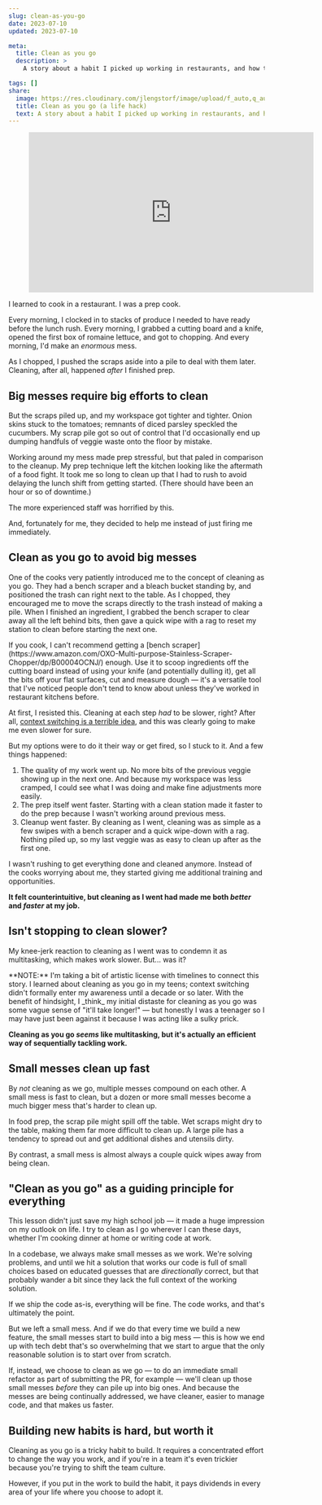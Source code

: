 ```yaml
---
slug: clean-as-you-go
date: 2023-07-10
updated: 2023-07-10

meta:
  title: Clean as you go
  description: >
    A story about a habit I picked up working in restaurants, and how the lesson I learned still helps me write better software to this day.

tags: []
share:
  image: https://res.cloudinary.com/jlengstorf/image/upload/f_auto,q_auto/lwj/blog/clean-as-you-go.jpg
  title: Clean as you go (a life hack)
  text: A story about a habit I picked up working in restaurants, and how the lesson I learned still helps me write better software to this day.
---
```



<Figure aspectRatio={9 / 16}>
  <iframe
    width="560"
    height="315"
    src="https://www.youtube-nocookie.com/embed/a7_kghlRfeI"
    title="YouTube video player"
    frameborder="0"
    allow="accelerometer; autoplay; clipboard-write; encrypted-media; gyroscope; picture-in-picture; web-share"
    allowfullscreen
  ></iframe>
</Figure>

I learned to cook in a restaurant. I was a prep cook.

Every morning, I clocked in to stacks of produce I needed to have ready before the lunch rush. Every morning, I grabbed a cutting board and a knife, opened the first box of romaine lettuce, and got to chopping. And every morning, I'd make an _enormous_ mess.

As I chopped, I pushed the scraps aside into a pile to deal with them later. Cleaning, after all, happened _after_ I finished prep.

## Big messes require big efforts to clean

But the scraps piled up, and my workspace got tighter and tighter. Onion skins stuck to the tomatoes; remnants of diced parsley speckled the cucumbers. My scrap pile got so out of control that I'd occasionally end up dumping handfuls of veggie waste onto the floor by mistake.

Working around my mess made prep stressful, but that paled in comparison to the cleanup. My prep technique left the kitchen looking like the aftermath of a food fight. It took me so long to clean up that I had to rush to avoid delaying the lunch shift from getting started. (There should have been an hour or so of downtime.)

The more experienced staff was horrified by this.

And, fortunately for me, they decided to help me instead of just firing me immediately.

## Clean as you go to avoid big messes

One of the cooks very patiently introduced me to the concept of cleaning as you go. They had a bench scraper and a bleach bucket standing by, and positioned the trash can right next to the table. As I chopped, they encouraged me to move the scraps directly to the trash instead of making a pile. When I finished an ingredient, I grabbed the bench scraper to clear away all the left behind bits, then gave a quick wipe with a rag to reset my station to clean before starting the next one.

<Aside>
  If you cook, I can't recommend getting a [bench
  scraper](https://www.amazon.com/OXO-Multi-purpose-Stainless-Scraper-Chopper/dp/B00004OCNJ/)
  enough. Use it to scoop ingredients off the cutting board instead of using
  your knife (and potentially dulling it), get all the bits off your flat
  surfaces, cut and measure dough — it's a versatile tool that I've noticed
  people don't tend to know about unless they've worked in restaurant kitchens
  before.
</Aside>

At first, I resisted this. Cleaning at each step _had_ to be slower, right? After all, [context switching is a terrible idea](https://www.jason.energy/context-switching/), and this was clearly going to make me even slower for sure.

But my options were to do it their way or get fired, so I stuck to it. And a few things happened:

1. The quality of my work went up. No more bits of the previous veggie showing up in the next one. And because my workspace was less cramped, I could see what I was doing and make fine adjustments more easily.
2. The prep itself went faster. Starting with a clean station made it faster to do the prep because I wasn't working around previous mess.
3. Cleanup went faster. By cleaning as I went, cleaning was as simple as a few swipes with a bench scraper and a quick wipe-down with a rag. Nothing piled up, so my last veggie was as easy to clean up after as the first one.

I wasn't rushing to get everything done and cleaned anymore. Instead of the cooks worrying about me, they started giving me additional training and opportunities.

**It felt counterintuitive, but cleaning as I went had made me both _better_ and _faster_ at my job.**

## Isn't stopping to clean slower?

My knee-jerk reaction to cleaning as I went was to condemn it as multitasking, which makes work slower. But... was it?

<Aside>
  **NOTE:** I'm taking a bit of artistic license with timelines to connect this
  story. I learned about cleaning as you go in my teens; context switching
  didn't formally enter my awareness until a decade or so later. With the
  benefit of hindsight, I _think_ my initial distaste for cleaning as you go was
  some vague sense of "it'll take longer!" — but honestly I was a teenager so I
  may have just been against it because I was acting like a sulky prick.
</Aside>

**Cleaning as you go _seems_ like multitasking, but it's actually an efficient way of sequentially tackling work.**

## Small messes clean up fast

By _not_ cleaning as we go, multiple messes compound on each other. A small mess is fast to clean, but a dozen or more small messes become a much bigger mess that's harder to clean up.

In food prep, the scrap pile might spill off the table. Wet scraps might dry to the table, making them far more difficult to clean up. A large pile has a tendency to spread out and get additional dishes and utensils dirty.

By contrast, a small mess is almost always a couple quick wipes away from being clean.

## "Clean as you go" as a guiding principle for everything

This lesson didn't just save my high school job — it made a huge impression on my outlook on life. I try to clean as I go wherever I can these days, whether I'm cooking dinner at home or writing code at work.

In a codebase, we always make small messes as we work. We're solving problems, and until we hit a solution that works our code is full of small choices based on educated guesses that are _directionally_ correct, but that probably wander a bit since they lack the full context of the working solution.

If we ship the code as-is, everything will be fine. The code works, and that's ultimately the point.

But we left a small mess. And if we do that every time we build a new feature, the small messes start to build into a big mess — this is how we end up with tech debt that's so overwhelming that we start to argue that the only reasonable solution is to start over from scratch.

If, instead, we choose to clean as we go — to do an immediate small refactor as part of submitting the PR, for example — we'll clean up those small messes _before_ they can pile up into big ones. And because the messes are being continually addressed, we have cleaner, easier to manage code, and that makes us faster.

## Building new habits is hard, but worth it

Cleaning as you go is a tricky habit to build. It requires a concentrated effort to change the way you work, and if you're in a team it's even trickier because you're trying to shift the team culture.

However, if you put in the work to build the habit, it pays dividends in every area of your life where you choose to adopt it.
